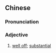 {{also|富实}}
==Chinese==
{{zh-forms|s=富实}}

===Pronunciation===
{{zh-pron
|m=fùshí
|cat=a
}}

===Adjective===
{{zh-adj}}

# [[well off]]; [[substantial]]